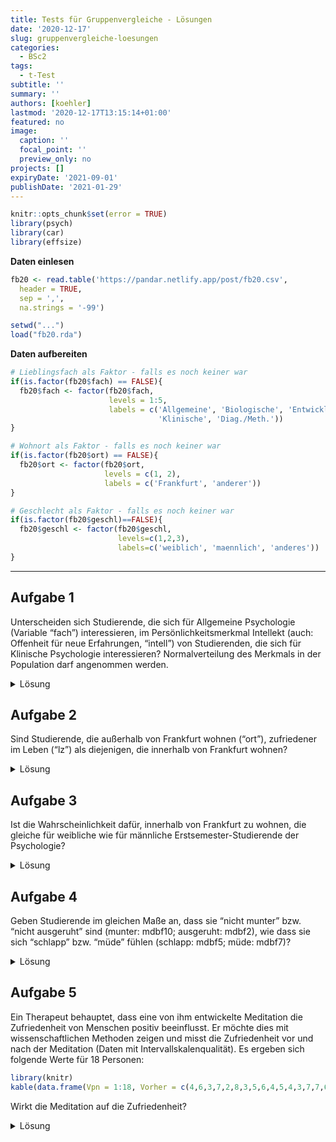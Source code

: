 ```yaml
---
title: Tests für Gruppenvergleiche - Lösungen
date: '2020-12-17'
slug: gruppenvergleiche-loesungen
categories:
  - BSc2
tags:
  - t-Test
subtitle: ''
summary: ''
authors: [koehler]
lastmod: '2020-12-17T13:15:14+01:00'
featured: no
image:
  caption: ''
  focal_point: ''
  preview_only: no
projects: []
expiryDate: '2021-09-01'
publishDate: '2021-01-29'
---
```



```r
knitr::opts_chunk$set(error = TRUE)
library(psych)
library(car)
library(effsize)
```

**Daten einlesen**

```r
fb20 <- read.table('https://pandar.netlify.app/post/fb20.csv', 
  header = TRUE,
  sep = ',',
  na.strings = '-99')
```

```r
setwd("...")  
load("fb20.rda")
```

**Daten aufbereiten**

```r
# Lieblingsfach als Faktor - falls es noch keiner war
if(is.factor(fb20$fach) == FALSE){
  fb20$fach <- factor(fb20$fach, 
                      levels = 1:5,
                      labels = c('Allgemeine', 'Biologische', 'Entwicklung',
                                 'Klinische', 'Diag./Meth.'))
}

# Wohnort als Faktor - falls es noch keiner war
if(is.factor(fb20$ort) == FALSE){
  fb20$ort <- factor(fb20$ort, 
                     levels = c(1, 2),
                     labels = c('Frankfurt', 'anderer'))
}

# Geschlecht als Faktor - falls es noch keiner war
if(is.factor(fb20$geschl)==FALSE){
  fb20$geschl <- factor(fb20$geschl, 
                        levels=c(1,2,3), 
                        labels=c('weiblich', 'maennlich', 'anderes'))
}
```

***

## Aufgabe 1
Unterscheiden sich Studierende, die sich für Allgemeine Psychologie (Variable "fach") interessieren, im Persönlichkeitsmerkmal Intellekt (auch: Offenheit für neue Erfahrungen, "intell") von Studierenden, die sich für Klinische Psychologie interessieren? Normalverteilung des Merkmals in der Population darf angenommen werden. 

<details><summary>Lösung</summary>
**Deskriptivstatistische Beantwortung der Fragestellung: grafisch**
```r
data1 <- fb20[ (which(fb20$fach=="Allgemeine"|fb20$fach=="Klinische")), ]
data1$fach <- droplevels(data1$fach)
boxplot(data1$intel ~ data1$fach,
        xlab="Interessenfach", ylab="Intellekt", 
        las=1, cex.lab=1.5, 
        main="Interessenfach und Intellekt")
```

**Deskriptivstatistische Beantwortung der Fragestellung: statistisch**

```r
# Überblick

library(psych)
describeBy(data1$intel, data1$fach)

# Berechnung der empirischen Standardabweichung

intel.A <- data1$intel[(data1$fach=="Allgemeine")]
sigma.A <- sd(intel.A)
n.A <- length(intel.A[!is.na(intel.A)])
sd.A <- sigma.A * sqrt((n.A-1) / n.A)
sd.A 

intel.B <- data1$intel[(data1$fach=="Klinische")]
sigma.B <- sd(intel.B)
n.B <- length(intel.B[!is.na(intel.B)])
sd.B <- sigma.B * sqrt((n.B-1) / n.B)
sd.B
```

Mittelwert der Allgemeinen Psychologen (_M_ = `r round(mean(intel.A), 2)`, _SD_ = `r round(sd.A, 2)`) unterscheidet sich deskriptivstatistisch vom Mittelwert der Klinischen (_M_ = `r round(mean(intel.B), 2)`, _SD_ = `r round(sd.B, 2)`).


**Voraussetzungsprüfung: Normalverteilung**

```r
par(mfrow=c(1,2))
intel.A <- data1[which(data1$fach=="Allgemeine"), "intel"]
hist(intel.A, xlim=c(1,6), main="Intellekt (Allgemeine Psy.)", xlab="", ylab="", las=1, prob=T)
curve(dnorm(x, mean=mean(intel.A, na.rm=T), sd=sd(intel.A, na.rm=T)), col="blue", lwd=2, add=T)
qqnorm(intel.A)
qqline(intel.A, col="blue")
```

$\rightarrow$ Entscheidung: Normalverteilung wird für Gruppe 1 (Allgemeine Psycholgie) angenommen  

```r
par(mfrow=c(1,2))
intel.B <- data1[which(data1$fach=="Klinische"), "intel"]
hist(intel.B, xlim=c(1,6), main="Intellekt (Klinische Psy.)", xlab="", ylab="", las=1, prob=T)
curve(dnorm(x, mean=mean(intel.B, na.rm=T), sd=sd(intel.B, na.rm=T)), col="blue", lwd=2, add=T)
qqnorm(intel.B)
qqline(intel.B, col="blue")
```

$\rightarrow$ Entscheidung: Normalverteilung wird für Gruppe 2 (Klinische Psycholgie) nicht angenommen 

**Hypothesen**

* Art des Effekts: Unterschiedshypothese  
* Richtung des Effekts: Ungerichtet $\rightarrow$ ungerichtete Hypothesen  
* Größe des Effekts: Unspezifisch  

Hypthesenpaar (statistisch):  

* $H_0$: $\mu_{Allgemeine} =   \mu_{Klinische}$
* $H_1$: $\mu_{Allgemeine} \ne \mu_{Klinische}$

**Spezifikation des Signifikanzniveaus** 

$\alpha = .05$

**Durchführung des Wilcoxon-Tests**

```r
wilcox.test(data1$intel ~ data1$fach,  # abhängige Variable ~ unabhängige Variable
       paired = F,                     # Stichproben sind unabhängig 
       alternative = "two.sided",      # zweiseitige Testung 
       conf.level = .95)               # alpha = .05 
```


**Formales Berichten des Ergebnisses**

Es wurde untersucht, ob sich Studierende, die sich für Allgemeine Psychologie interessieren, im Persönlichkeitsmerkmal Intellekt (auch: Offenheit für neue Erfahrungen) von Studierenden, die sich für Klinische Psychologie interessieren, unterscheiden. Deskriptiv liegt ein solcher Unterschied vor: Die Mittelwerte betragen 3.72 (Allgemeine, _SD_ = 0.38) und 3.60 (Klinische, _SD_ = 0.65). Der entsprechende Wilcoxon-Test zeigt jedoch ein nicht signifikantes Ergebnis (_W_ = 370, _p_ = .362).
</details>

## Aufgabe 2
Sind Studierende, die außerhalb von Frankfurt wohnen ("ort"), zufriedener im Leben ("lz") als diejenigen, die innerhalb von Frankfurt wohnen?  

<details><summary>Lösung</summary>
**Deskriptivstatistische Beantwortung der Fragestellung: grafisch**

```r
boxplot(fb20$lz ~ fb20$ort,
        xlab="Wohnort", ylab="Lebenszufriedenheit", 
        las=1, cex.lab=1.5, 
        main="Wohnort und Lebenszufriedenheit")
```

**Deskriptivstatistische Beantwortung der Fragestellung: statistisch**

```r
library(psych)
describeBy(fb20$lz, fb20$ort)
summary(fb20[which(fb20$ort=="Frankfurt"), "lz"])
summary(fb20[which(fb20$ort=="anderer"), "lz"])
```

Mittelwert der Nicht-Frankfurter ist deskriptiv  höher als der der Frankfurter.

**Voraussetzungsprüfung: Normalverteilung**

```r
par(mfrow=c(1,2))
lz.F <- fb20[which(fb20$ort=="Frankfurt"), "lz"]
hist(lz.F, xlim=c(1,9), main="Lebenzufriedenheit\n(Frankfurter)", xlab="", ylab="", las=1, prob=T)
curve(dnorm(x, mean=mean(lz.F, na.rm=T), sd=sd(lz.F, na.rm=T)), col="red", lwd=2, add=T)
qqnorm(lz.F)
qqline(lz.F, col="red")
```

$\rightarrow$ Entscheidung: Normalverteilung wird angenommmen

```r
par(mfrow=c(1,2))
lz.a <- fb20[which(fb20$ort=="anderer"), "lz"]
hist(lz.a, xlim=c(1,9), main="Lebenszufriedenheit\n(Nicht-Frankfurter)", xlab="", ylab="", las=1, prob=T)
curve(dnorm(x, mean=mean(lz.a, na.rm=T), sd=sd(lz.a, na.rm=T)), col="red", lwd=2, add=T)
qqnorm(lz.a)
qqline(lz.a, col="red")
```

$\rightarrow$ Entscheidung: Normalverteilung wird angenommmen 

**Voraussetzungsprüfung: Varianzhomogenität**

```r
library(car)
leveneTest(fb20$lz ~ fb20$ort)
```

_F_(1,86) = 0.43, _p_ = .513 $\rightarrow$ Das Ergebnis ist nicht signifikant, die $H_0$ wird beibehalten und Varianzhomogenität angenommen.

**Hypothesen**

* Art des Effekts: Unterschiedshypothese  
* Richtung des Effekts: Gerichtet $\rightarrow$ gerichtete Hypothesen  
* Größe des Effekts: Unspezifisch  

Hypthesenpaar (statistisch):  

* $H_0$: $\eta_{Frankfurter} \ge \eta_{nicht-Frankfurter}$  
* $H_1$: $\eta_{Frankfurter} <   \eta_{nicht-Frankfurter}$

**Spezifikation des Signifikanzniveaus**

$\alpha = .05$

**Durchführung des _t_-Tests**

```r
levels(fb20$ort)
t.test(fb20$lz ~ fb20$ort,           # abhängige Variable ~ unabhängige Variable
       paired = F,                   # Stichproben sind unabhängig 
       alternative = "less",         # einseitige Testung: Gruppe1 (Frankfurter) < Gruppe2 (Nicht-Frankfurter) 
       var.equal = T,                # Varianzhomogenität ist gegeben (-> Levene-Test)
       conf.level = .95)             # alpha = .05 
```

**Formales Berichten des Ergebnisses** 

Es wurde untersucht, ob außerhalb von Frankfurt wohnende Studierende zufriedener im Leben sind als die in Frankfurt wohnenden. Deskriptiv  zeigt sich tatsächlich, dass die Nicht-Frankfurter zufriedener sind (_M_ = 5.17, _SD_ = 1.13) als die Frankfurter (_M_ = 5.05, _SD_ = 1.13). Der _t_-Test zeigt jedoch ein nicht signifikantes Ergebnis (_t_(_df_ = 86, eins.) = -.48, _p_ = .316). Die Nullhypothese konnte nicht verworfen werden und wird beibehalten. Die Studierenden sind gleich zufrieden, unabhängig von deren Wohnort.


</details>

## Aufgabe 3
Ist die Wahrscheinlichkeit dafür, innerhalb von Frankfurt zu wohnen, die gleiche für weibliche wie für männliche Erstsemester-Studierende der Psychologie?

<details><summary>Lösung</summary>
Beide Variablen sind nominalskaliert $\rightarrow \chi^2$-Test

**Voraussetungen**  

1. Die einzelnen Beobachtungen sind voneinander unabhängig $\rightarrow$ ok
2. Jede Person lässt sich eindeutig einer Kategorie bzw. Merkmalskombination zuordnen $\rightarrow$ ok
3. Zellbesetzung für alle $n_{ij}$ > 5 $\rightarrow$ Prüfung anhand von Häufigkeitstabelle 

```r
fb20$geschlecht <- fb20$geschl[fb20$geschl=="weiblich"|fb20$geschl=="maennlich"]
fb20$geschlecht <- droplevels(fb20$geschlecht)
tab <- table(fb20$geschlecht, fb20$ort)
tab
```

$\rightarrow n_{ij}$ > 5 in allen Zellen gegeben

**Hypothesen**

* Art des Effekts: Zusammenhangshypothese
* Richtung des Effekts: Ungerichtet
* Größe des Effekts: Unspezifisch

Hyothesenpaar (inhaltlich):  

* $H_0$: Weibliche und männliche Studierende der Psychologie wohnen mit gleicher Wahrscheinlichkeit innerhalb bzw. außerhalb von Frankfurt.  
* $H_1$: Weibliche und männliche Studierende der Psychologie unterscheiden sich in der Wahrscheinlichkeit, innerhalb bzw. außerhalb von Frankfurt zu wohnen.  

Hypothesenpaar (statistisch):  

* $H_0$: $\pi_{ij} =    \pi_{i\bullet} \cdot \pi_{\bullet j}$  
* $H_1$: $\pi_{ij} \neq \pi_{i\bullet} \cdot \pi_{\bullet j}$ 

**Durchführung des $\chi^2$-Test in R**

```r
chisq.test(tab, correct=FALSE)
```

$\chi^2 = 0.320, df = 1, p = .572 \rightarrow H_0$

**Effektstärke Phi ($\phi$)**

```r
library(psych)
phi(tab)
```

**Ergebnisinterpretation**

Es wurde untersucht, ob sich männliche und weibliche Studierende in ihrem Wohnort (Frankfurt vs. außerhalb) unterscheiden. Zur Beantwortung der Fragestellung wurde ein Vierfelder-Chi-Quadrat-Test für unabhängige Stichproben berechnet. Der Zusammenhang zwischen Wohnort und Geschlecht ist nicht signifikant ($\chi^2(1) = 0.320, p = .572$), somit wird die Nullhypothese beibehalten. Der Effekt ist von vernachlässigbarer Stärke ($\phi = .06$). Männliche und weibliche Studierende wohnen also mit gleicher Wahrscheinlichkeit in Frankfurt bzw. außerhalb von Frankfurt.

</details>

## Aufgabe 4
Geben Studierende im gleichen Maße an, dass sie "nicht munter" bzw. "nicht ausgeruht" sind (munter: mdbf10; ausgeruht: mdbf2), wie dass sie sich "schlapp" bzw. "müde" fühlen (schlapp: mdbf5; müde: mdbf7)?   

<details><summary>Lösung</summary>
**Daten aufbereiten**

Items umpolen
```r
fb20$mdbf10_r <- -1 * (fb20$mdbf10 - 6) # Item mdbf10 umpolen
fb20$mdbf2_r <- -1 * (fb20$mdbf2 - 6) # Item mdbf2 umpolen
```

Bedeutung nach der Umpolung:

Item mdbf10_r: Wie "nicht munter" fühlen Sie sich? Hohe Werte = nicht munter

Item mdbf2_r: Wie "nicht ausgeruht" fühlen Sie sich? Hohe Werte = nicht ausgeruht


Skalen mitteln über die jeweiligen Items:
```r
#umgepolte "wache" Skalen mitteln ueber beide Items
fb20$muede_r <- rowMeans(fb20[, c('mdbf2_r', 'mdbf10_r')])
#"muede" Skalen mitteln ueber beide Items
fb20$muede <- rowMeans(fb20[, c('mdbf5', 'mdbf7')])
```

Unterscheiden sich die Gruppen im Mittel nicht, geben die Studierenden auf beiden Skalen im gleichen Maße an, wie wach bzw. müde sie sich fühlen.

**Deskriptivstatistische Beantwortung der Fragestellung: grafisch**

* Balkendiagramme (angemessen für Daten mit Rangskalenqualität)

* Je ein Balkendiagramm pro Variable, untereinander dargestellt 
```r
par(mfrow=c(2,1), mar=c(3,3,3,0))
barplot(table(fb20[, "muede_r"]), ylim = c(0,40), main="nicht müde", xlab="", ylab="", las=1)
barplot(table(fb20[, "muede"]), ylim = c(0,40), main="müde", xlab="", ylab="", las=1)
par(mfrow=c(1,1))
```

**Deskriptivstatistische Beantwortung der Fragestellung: statistisch**
```r
summary(fb20[, "muede_r"])
summary(fb20[, "muede"])
prop.table(table(fb20$muede_r))
prop.table(table(fb20$muede))
```
Werte auf der umgepolten "wach" Skala leicht höher als Werte auf Skala "muede".

**Voraussetzungen für t-Test für abhängige Stichproben**

1. Die abhängige Variable ist intervallskaliert $\rightarrow$ nicht gegeben $\rightarrow$ Wilcoxon Test für abhängige Stichproben
2. Die Messwerte innerhalb der Paare dürfen sich gegenseitig beeinflussen/voneinander abhängig sein; außerdem keine Abhängigkeiten zwischen den Messwertpaaren
3. Die Differenzvariable _d_ muss in der Population normalverteilt sein

(2. und 3. nicht mehr relevant, da wir Wilcoxon Test anwenden)

**Hypothesen**

Hypothesenpaar (inhaltlich):  

H0: Studierende geben im gleichen Ausmaß an, dass sie "nicht munter" sind, wie dass sie sich "schlapp/müde" fühlen.  
H1: Studenten geben eher an, dass sie "nicht munter" sind, als dass sie sich "schlapp/müde" fühlen bzw. umgekehrt.

* Art des Effekts: Unterschiedshypothese  
* Richtung des Effekts: Ungerichtet  
* Größe des Effekts: Unspezifisch  

Hypthesenpaar (statistisch):  

* $H_0$: $\mu_{"nicht-munter"} =   \mu_{"schlapp"}$ bzw. $\mu_{d} = 0$
* $H_1$: $\mu_{"nicht-munter"} \ne \mu_{"schlapp"}$ bzw. $\mu_{d} \ne 0$

**Spezifikation des Signifikanzniveaus** 

$\alpha = .05$

**Durchführung des Wilcoxon-Tests für abhängige Stichproben in R**
```r
wilcox.test(x = fb20$muede_r, y = fb20$muede, # die beiden abhaengigen Items  
            paired = T,                       # Stichproben sind abhaengig
            alternative = "two.sided",        # zweinseitige Testung
            conf.level = .95)                 # alpha = .05
```

**Formales Berichten des Ergebnisses**

Es wurde untersucht, ob Studierende in gleichem Maße angeben, dass sie "nicht munter" bzw. "nicht ausgeruht" sind, wie dass sie sich schlapp bzw. müde fühlen.

Zur Beantwortung der Fragestellung wurde ein zweinseitiger Wilcoxon-Test für abhängige Stichproben durchgeführt. Der Unterschied wurde bei einem Signifikanzniveau von alpha = .05 signifikant (V = 1709.5, _p_ = .002). Somit wird die Nullhypothese verworfen und die Alternativhypothese angenommen: Studenten geben eher an, dass sie "nicht munter" sind (d.h. niedrige Werte auf den Items "munter" und "ausgeruht"), als dass sie sich "schlapp/müde" fühlen.

</details>

## Aufgabe 5
Ein Therapeut behauptet, dass eine von ihm entwickelte Meditation die Zufriedenheit von Menschen positiv beeinflusst. Er möchte dies mit wissenschaftlichen Methoden zeigen und misst die Zufriedenheit vor und nach der Meditation (Daten mit Intervallskalenqualität). Es ergeben sich folgende Werte für 18 Personen:   

```r
library(knitr)
kable(data.frame(Vpn = 1:18, Vorher = c(4,6,3,7,2,8,3,5,6,4,5,4,3,7,7,6,4,7), Nachher = c(6,7,8,7,4,7,6,6,8,5,9,6,6,7,6,4,5,8)))
```

Wirkt die Meditation auf die Zufriedenheit?

<details><summary>Lösung</summary>
**Datensatz generieren**
```r
dataMeditation <- data.frame(Vpn = 1:18, Vorher = c(4,6,3,7,2,8,3,5,6,4,5,4,3,7,7,6,4,7), Nachher = c(6,7,8,7,4,7,6,6,8,5,9,6,6,7,6,4,5,8))
```

**Deskriptivstatistische Beantwortung der Fragestellung: grafisch**

Histogramme (weil Intervallskalenqualität):
Je ein Histogramm pro Gruppe, untereinander dargestellt, vertikale Linie für den jeweiligen Mittelwert
```r
par(mfrow=c(2,1), mar=c(3,2,2,0))
hist(dataMeditation[, "Vorher"], xlim=c(0,10), ylim=c(1,6), main="Zufriedenheit vor der Meditation", xlab="", ylab="", las=1)
abline(v=mean(dataMeditation[, "Vorher"]), lty=2, lwd=2)
hist(dataMeditation[, "Nachher"], xlim=c(0,10), ylim=c(1,6), main="Zufriedenheit nach der Meditation", xlab="", ylab="", las=1)
abline(v=mean(dataMeditation[, "Nachher"]), lty=2, lwd=2)
par(mfrow=c(1,1))
```

**Deskriptivstatistische Beantwortung der Fragestellung: statistisch**
```r
summary(dataMeditation[, "Vorher"])
summary(dataMeditation[, "Nachher"])
#alternativ
library(psych)
describe(dataMeditation[, "Vorher"])
describe(dataMeditation[, "Nachher"])
```
Mittelwert vorher (_M_ = 5.1, _SD_ = 1.76) ist deskriptiv niedriger als Mittelwert nachher (_M_ = 6.4, _SD_ = 1.38).

**Voraussetzungen für t-Test für abhängige Stichproben**

1. Die abhängige Variable ist intervallskaliert $\rightarrow$ ok
2. Die Messwerte innerhalb der Paare dürfen sich gegenseitig beeinflussen/voneinander abhängig sein; keine Abhängigkeiten zwischen den Messwertpaaren $\rightarrow$ ok
3. Die Differenzvariable _d_ muss in der Population normalverteilt sein $\rightarrow$ ab _n_ => 30 gegeben, ansonsten grafische Prüfung oder Hintergrundwissen 

**Voraussetzungsprüfung: Normalverteilung von _d_**
```r
par(mar=c(3,3,3,0)) #aendern der Raender (margins) des Plot-Fensters
difference <- dataMeditation[, "Vorher"]-dataMeditation[, "Nachher"]
hist(difference, xlim=c(-6,4), main="Verteilung der Differenzen", xlab="Differenzen", ylab="", las=1,freq=F)
curve(dnorm(x, mean=mean(difference), sd=sd(difference)), col="blue", lwd=2, add=T)
par(mfrow=c(1,1)) #Zuruecksetzens auf default
qqnorm(difference,las=1)
qqline(difference, col="blue")
```

$\Rightarrow$ Differenzen sehen einigermaßen normalverteilt aus

**Hypothesen**

* Art des Effekts: Unterschiedshypothese  
* Richtung des Effekts: Gerichtet $\rightarrow$ gerichtete Hypothesen (Der Wissenschaftler erwartet eine positive Wirkung
#    der Meditation auf die Zufriedenheit.) 
* Größe des Effekts: Unspezifisch  


Hyothesenpaar (inhaltlich):  
H0: Die Meditation wirkt sich nicht oder negativ auf die Zufriedenheit aus.
H1: Die Meditation wirkt sich positiv auf die Zufriedenheit aus.

Hypthesenpaar (statistisch):  

* $H_0$: $\eta_{vorher} \ge \eta_{nachher}$  bzw. $\mu_{d} \ge 0$
* $H_1$: $\eta_{vorher} <   \eta_{nachher}$  bzw. $\mu_{d} < 0$

**Spezifikation des Signifikanzniveaus**

$\alpha = .05$

**Durchführung des _t_-Tests für abhängige Stichproben in R**

```r
t.test(x = dataMeditation[, "Vorher"], y  = dataMeditation[, "Nachher"], # die beiden abhaengigen Gruppen
       paired = T,                       # Stichproben sind abhaengig
       alternative = "less",             # gerichtete Hypothese -> einseitige Testung
       conf.level = .95)                 # alpha = .05
```

* Zur Erinnerung: _df_ bei _t_-test mit abhängigen Stichproben: _n_ - 1 (wobei _n_ die Anzahl der Paare darstellt)
* _t_(0.05;17) = -3.174, _p_ < .05 $\rightarrow$ signifikant, H0 wird verworfen, H1 wird angenommen.

**Schätzung des standardisierten Populationseffekts**

```r
mean_d <- mean(difference)
sd.d.est <- sd(difference) #die geschaetzte SD der Differenzen
d_Meditation <- mean_d/sd.d.est
```

$\Rightarrow$ Der standardisierte Populationseffekt beträgt _d2''_ = -0.75 und ist laut Konventionen nach Cohen (1988) groß. 

**Formales Berichten des Ergebnisses**

Es wurde in einer Wiederholungsmessung untersucht, ob sich Meditation auf Zufriedenheit auswirkt. Zunächst findet sich deskriptiv ein Unterschied: Vor der Meditation liegt der durchschnittliche Zufriedenheitswert bei 5.06 (_SD_ = 1.76), während er nach der Meditation bei 6.39 (_SD_ = 1.38) liegt. 

Zur Beantwortung der Fragestellung wurde ein gerichteter _t_-Test für abhängige Stichproben durchgeführt. Der Gruppenunterschied ist signifikant (_t_(17) = -3.17, _p_ < .05), somit wird die Nullhypothese verworfen und die Alternativhypothese angenommen. Die Meditation hat einen Einfluss auf die Zufriedenheit.

Dieser Einfluss ist nach dem standardisierte Populationseffekt von _d''_ = 0.75 groß.


</details>
